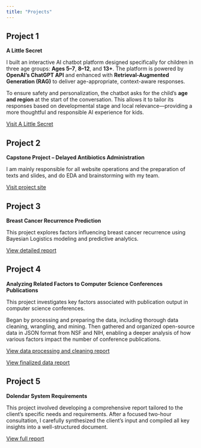 ```yaml
---
title: "Projects"
---
```


## Project 1

**A Little Secret**

I built an interactive AI chatbot platform designed specifically for children in three age groups: **Ages 5–7**, **8–12**, and **13+**. The platform is powered by **OpenAI’s ChatGPT API** and enhanced with **Retrieval-Augmented Generation (RAG)** to deliver age-appropriate, context-aware responses.

To ensure safety and personalization, the chatbot asks for the child's **age and region** at the start of the conversation. This allows it to tailor its responses based on developmental stage and local relevance—providing a more thoughtful and responsible AI experience for kids.

[Visit A Little Secret](https://udify.app/chat/mWZA7pZ9UzqpC2s2)

## Project 2

**Capstone Project – Delayed Antibiotics Administration**

I am mainly responsible for all website operations and the preparation of texts and slides, and do EDA and brainstorming with my team.

[Visit project site](https://sites.google.com/uci.edu/2025stats170a-group9-site/home?authuser=0)

## Project 3

**Breast Cancer Recurrence Prediction**

This project explores factors influencing breast cancer recurrence using Bayesian Logistics modeling and predictive analytics.

[View detailed report](media/Breast_Cancer_Recurrence_Prediction.md)

## Project 4

**Analyzing Related Factors to Computer Science Conferences Publications**

This project investigates key factors associated with publication output in computer science conferences.

Began by processing and preparing the data, including thorough data cleaning, wrangling, and mining. Then gathered and organized open-source data in JSON format from NSF and NIH, enabling a deeper analysis of how various factors impact the number of conference publications.

[View data processing and cleaning report](media/Stats170A_a1.md)

[View finalized data report](media/Stats170A_a2.md)

## Project 5

**Dolendar System Requirements**

This project involved developing a comprehensive report tailored to the client's specific needs and requirements. After a focused two-hour consultation, I carefully synthesized the client's input and compiled all key insights into a well-structured document.

[View full report](media/Dolendar_System_Requirements.md)

